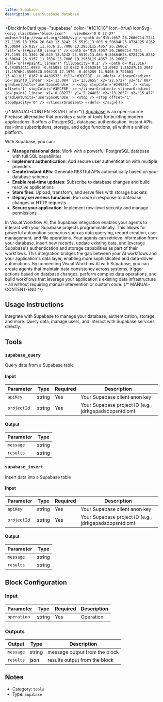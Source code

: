 ```yaml
---
title: Supabase
description: Use Supabase database
---
```



<BlockInfoCard 
  type="supabase"
  color="#1C1C1C"
  icon={true}
  iconSvg={`<svg className="block-icon"    viewBox='0 0 27 27' xmlns='http://www.w3.org/2000/svg'>
      <path
        d='M15.4057 26.2606C14.7241 27.1195 13.3394 26.649 13.3242 25.5519L13.083 9.50684H23.8724C25.8262 9.50684 26.9157 11.7636 25.7006 13.2933L15.4057 26.2606Z'
        fill='url(#paint0_linear)'
      />
      <path
        d='M15.4057 26.2606C14.7241 27.1195 13.3394 26.649 13.3242 25.5519L13.083 9.50684H23.8724C25.8262 9.50684 26.9157 11.7636 25.7006 13.2933L15.4057 26.2606Z'
        fill='url(#paint1_linear)'
        fillOpacity='0.2'
      />
      <path
        d='M11.0167 0.443853C11.6983 -0.415083 13.0832 0.0553814 13.0982 1.15237L13.2042 17.1976H2.55005C0.596215 17.1976 -0.493259 14.9408 0.721603 13.4111L11.0167 0.443853Z'
        fill='#3ECF8E'
      />
      <defs>
        <linearGradient
          id='paint0_linear'
          x1='13.084'
          y1='13.0655'
          x2='22.6727'
          y2='17.087'
          gradientUnits='userSpaceOnUse'
        >
          <stop stopColor='#249361' />
          <stop offset='1' stopColor='#3ECF8E' />
        </linearGradient>
        <linearGradient
          id='paint1_linear'
          x1='8.83277'
          y1='7.24485'
          x2='13.2057'
          y2='15.477'
          gradientUnits='userSpaceOnUse'
        >
          <stop />
          <stop offset='1' stopOpacity='0' />
        </linearGradient>
      </defs>
    </svg>`}
/>

{/* MANUAL-CONTENT-START:intro */}
[Supabase](https://www.supabase.com/) is an open-source Firebase alternative that provides a suite of tools for building modern applications. It offers a PostgreSQL database, authentication, instant APIs, real-time subscriptions, storage, and edge functions, all within a unified platform.

With Supabase, you can:

- **Manage relational data**: Work with a powerful PostgreSQL database with full SQL capabilities
- **Implement authentication**: Add secure user authentication with multiple providers
- **Create instant APIs**: Generate RESTful APIs automatically based on your database schema
- **Enable real-time updates**: Subscribe to database changes and build reactive applications
- **Store files**: Upload, transform, and serve files with storage buckets
- **Deploy serverless functions**: Run code in response to database changes or HTTP requests
- **Secure your application**: Implement row-level security and manage permissions

In Visual Workflow AI, the Supabase integration enables your agents to interact with your Supabase projects programmatically. This allows for powerful automation scenarios such as data querying, record creation, user management, and file operations. Your agents can retrieve information from your database, insert new records, update existing data, and leverage Supabase's authentication and storage capabilities as part of their workflows. This integration bridges the gap between your AI workflows and your application's data layer, enabling more sophisticated and data-driven automations. By connecting Visual Workflow AI with Supabase, you can create agents that maintain data consistency across systems, trigger actions based on database changes, perform complex data operations, and build workflows that leverage your application's existing data infrastructure - all without requiring manual intervention or custom code.
{/* MANUAL-CONTENT-END */}


## Usage Instructions

Integrate with Supabase to manage your database, authentication, storage, and more. Query data, manage users, and interact with Supabase services directly.



## Tools

### `supabase_query`

Query data from a Supabase table

#### Input

| Parameter | Type | Required | Description |
| --------- | ---- | -------- | ----------- |
| `apiKey` | string | Yes | Your Supabase client anon key |
| `projectId` | string | Yes | Your Supabase project ID \(e.g., jdrkgepadsdopsntdlom\) |

#### Output

| Parameter | Type |
| --------- | ---- |
| `message` | string |
| `results` | string |

### `supabase_insert`

Insert data into a Supabase table

#### Input

| Parameter | Type | Required | Description |
| --------- | ---- | -------- | ----------- |
| `apiKey` | string | Yes | Your Supabase client anon key |
| `projectId` | string | Yes | Your Supabase project ID \(e.g., jdrkgepadsdopsntdlom\) |

#### Output

| Parameter | Type |
| --------- | ---- |
| `message` | string |
| `results` | string |



## Block Configuration

### Input

| Parameter | Type | Required | Description | 
| --------- | ---- | -------- | ----------- | 
| `operation` | string | Yes | Operation |



### Outputs

| Output | Type | Description |
| ------ | ---- | ----------- |
| `message` | string | message output from the block |
| `results` | json | results output from the block |


## Notes

- Category: `tools`
- Type: `supabase`
